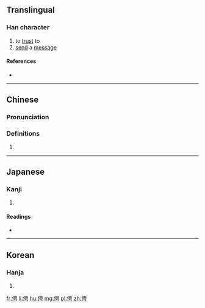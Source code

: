 ==Translingual==

===Han character===
{{Han char|rn=9|rad=人|as=07|sn=9|four=25227|canj=OLWS|ids=⿰亻甹}}

# to [[trust]] to
# [[send]] a [[message]]

====References====
* {{Han ref|kx=0105.160|dkj=00701|dj=0222.050|hdz=10162.010|uh=4FDC|ud=20444|bh=CDE5|bd=52709}}

----

==Chinese==
{{zh-forms}}

===Pronunciation===
{{zh-pron
|m=pīng
|c=ping1
|mc=y
|oc=y
|ma=
|cat=v
}}

===Definitions===
# {{rfdef|lang=zh}}

----

==Japanese==

===Kanji===
{{ja-kanji|grade=|rs=人07}}

# {{defn|lang=ja|sort=人07}}

====Readings====
* {{ja-readings|on=[[へい]] (hei), [[びょう]] (byō)|kun=[[つかう]] (tsukau), [[おとこだて]] (otokodate)}}

----

==Korean==

===Hanja===
{{ko-hanja|hangeul=빙|rv=bing|mr=ping}}

# {{defn|lang=ko|sort=人07}}

[[fr:俜]]
[[li:俜]]
[[hu:俜]]
[[mg:俜]]
[[pl:俜]]
[[zh:俜]]